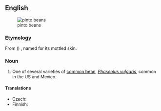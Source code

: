 ==English==
[[File:Pinto bean.jpg|thumb|pinto beans]]
===Etymology===
From {{etyl|es|en}} ({{term|frijol||lang=es|bean}}) {{term|pinto||lang=es|painted}}, named for its mottled skin.

===Noun===
{{en-noun|head=[[pinto]] [[bean]]}}

# {{context|US|usually in plural|lang=en}} One of several varieties of [[common bean]], ''[[Phaseolus vulgaris]]'', common in the US and Mexico.

====Translations====
{{trans-top|variety of common bean}}
* Czech: {{t-|cs|pinto fazole}}
* Finnish: {{t-|fi|pintopapu}}
{{trans-mid}}
{{trans-bottom}}